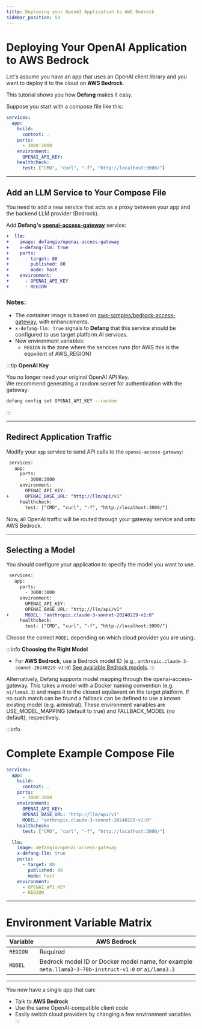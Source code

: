 ```yaml
---
title: Deploying your OpenAI Application to AWS Bedrock
sidebar_position: 50
---
```


# Deploying Your OpenAI Application to AWS Bedrock

Let's assume you have an app that uses an OpenAI client library and you want to deploy it to the cloud on **AWS Bedrock**.  

This tutorial shows you how **Defang** makes it easy.

Suppose you start with a compose file like this:

```yaml
services:
  app:
    build:
      context: .
    ports:
      - 3000:3000
    environment:
      OPENAI_API_KEY:
    healthcheck:
      test: ["CMD", "curl", "-f", "http://localhost:3000/"]
```

---

## Add an LLM Service to Your Compose File

You need to add a new service that acts as a proxy between your app and the backend LLM provider (Bedrock).

Add **Defang's [openai-access-gateway](https://github.com/DefangLabs/openai-access-gateway)** service:

```diff
+  llm:
+    image: defangio/openai-access-gateway
+    x-defang-llm: true
+    ports:
+      - target: 80
+        published: 80
+        mode: host
+    environment:
+      - OPENAI_API_KEY
+      - REGION
```

### Notes:

- The container image is based on [aws-samples/bedrock-access-gateway](https://github.com/aws-samples/bedrock-access-gateway), with enhancements.
- `x-defang-llm: true` signals to **Defang** that this service should be configured to use target platform AI services.
- New environment variables:
  - `REGION` is the zone where the services runs (for AWS this is the equvilent of AWS_REGION)

:::tip
**OpenAI Key**

You no longer need your original OpenAI API Key.  
We recommend generating a random secret for authentication with the gateway:

```bash
defang config set OPENAI_API_KEY --random
```
:::

---

## Redirect Application Traffic

Modify your `app` service to send API calls to the `openai-access-gateway`:

```diff
 services:
   app:
     ports:
       - 3000:3000
     environment:
       OPENAI_API_KEY:
+      OPENAI_BASE_URL: "http://llm/api/v1"
     healthcheck:
       test: ["CMD", "curl", "-f", "http://localhost:3000/"]
```

Now, all OpenAI traffic will be routed through your gateway service and onto AWS Bedrock.

---

## Selecting a Model

You should configure your application to specify the model you want to use.

```diff
 services:
   app:
     ports:
       - 3000:3000
     environment:
       OPENAI_API_KEY:
       OPENAI_BASE_URL: "http://llm/api/v1"
+      MODEL: "anthropic.claude-3-sonnet-20240229-v1:0"
     healthcheck:
       test: ["CMD", "curl", "-f", "http://localhost:3000/"]
```

Choose the correct `MODEL` depending on which cloud provider you are using.

:::info
**Choosing the Right Model**

- For **AWS Bedrock**, use a Bedrock model ID (e.g., `anthropic.claude-3-sonnet-20240229-v1:0`) [See available Bedrock models](https://docs.aws.amazon.com/bedrock/latest/userguide/models-supported.html).
:::

Alternatively, Defang supports model mapping through the openai-access-gateway. This takes a model with a Docker naming convention (e.g. `ai/lama3.3`) and maps it to
the closest equilavent on the target platform. If no such match can be found a fallback can be defined to use a known existing model (e.g. ai/mistral). These environment
variables are USE_MODEL_MAPPING (default to true) and FALLBACK_MODEL (no default), respectively.

  
:::info
# Complete Example Compose File

```yaml
services:
  app:
    build:
      context: .
    ports:
      - 3000:3000
    environment:
      OPENAI_API_KEY:
      OPENAI_BASE_URL: "http://llm/api/v1"
      MODEL: "anthropic.claude-3-sonnet-20240229-v1:0"
    healthcheck:
      test: ["CMD", "curl", "-f", "http://localhost:3000/"]

  llm:
    image: defangio/openai-access-gateway
    x-defang-llm: true
    ports:
      - target: 80
        published: 80
        mode: host
    environment:
      - OPENAI_API_KEY
      - REGION
```

---

# Environment Variable Matrix

| Variable           | AWS Bedrock |
|--------------------|-------------|
| `REGION`            | Required|
| `MODEL`             | Bedrock model ID or Docker model name, for example `meta.llama3-3-70b-instruct-v1:0` or `ai/lama3.3` |

---

You now have a single app that can:

- Talk to **AWS Bedrock**
- Use the same OpenAI-compatible client code
- Easily switch cloud providers by changing a few environment variables
:::

